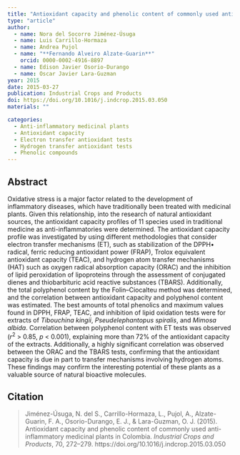 ```yaml
---
title: "Antioxidant capacity and phenolic content of commonly used anti-inflammatory medicinal plants in Colombia"
type: "article"
author:
  - name: Nora del Socorro Jiménez-Úsuga
  - name: Luis Carrillo-Hormaza
  - name: Andrea Pujol
  - name: "**Fernando Alveiro Alzate-Guarin**"
    orcid: 0000-0002-4916-8897
  - name: Edison Javier Osorio-Durango
  - name: Oscar Javier Lara-Guzman
year: 2015
date: 2015-03-27
publication: Industrial Crops and Products
doi: https://doi.org/10.1016/j.indcrop.2015.03.050
materials: ""

categories:
  - Anti-inflammatory medicinal plants
  - Antioxidant capacity
  - Electron transfer antioxidant tests
  - Hydrogen transfer antioxidant tests
  - Phenolic compounds
---
```


## Abstract

Oxidative stress is a major factor related to the development of inflammatory diseases, which have traditionally been treated with medicinal plants. Given this relationship, into the research of natural antioxidant sources, the antioxidant capacity profiles of 11 species used in traditional medicine as anti-inflammatories were determined. The antioxidant capacity profile was investigated by using different methodologies that consider electron transfer mechanisms (ET), such as stabilization of the DPPH• radical, ferric reducing antioxidant power (FRAP), Trolox equivalent antioxidant capacity (TEAC), and hydrogen atom transfer mechanisms (HAT) such as oxygen radical absorption capacity (ORAC) and the inhibition of lipid peroxidation of lipoproteins through the assessment of conjugated dienes and thiobarbituric acid reactive substances (TBARS). Additionally, the total polyphenol content by the Folin--Ciocalteu method was determined, and the correlation between antioxidant capacity and polyphenol content was estimated. The best amounts of total phenolics and maximum values found in DPPH, FRAP, TEAC, and inhibition of lipid oxidation tests were for extracts of *Tibouchina kingii*, *Pseudelephantopus spiralis*, and *Mimosa albida*. Correlation between polyphenol content with ET tests was observed (*r*^2^ \> 0.85, *p* \< 0.001), explaining more than 72% of the antioxidant capacity of the extracts. Additionally, a highly significant correlation was observed between the ORAC and the TBARS tests, confirming that the antioxidant capacity is due in part to transfer mechanisms involving hydrogen atoms. These findings may confirm the interesting potential of these plants as a valuable source of natural bioactive molecules.

## Citation

> Jiménez-Úsuga, N. del S., Carrillo-Hormaza, L., Pujol, A., Alzate-Guarin, F. A., Osorio-Durango, E. J., & Lara-Guzman, O. J. (2015). Antioxidant capacity and phenolic content of commonly used anti-inflammatory medicinal plants in Colombia. *Industrial Crops and Products*, 70, 272--279. https://doi.org/10.1016/j.indcrop.2015.03.050